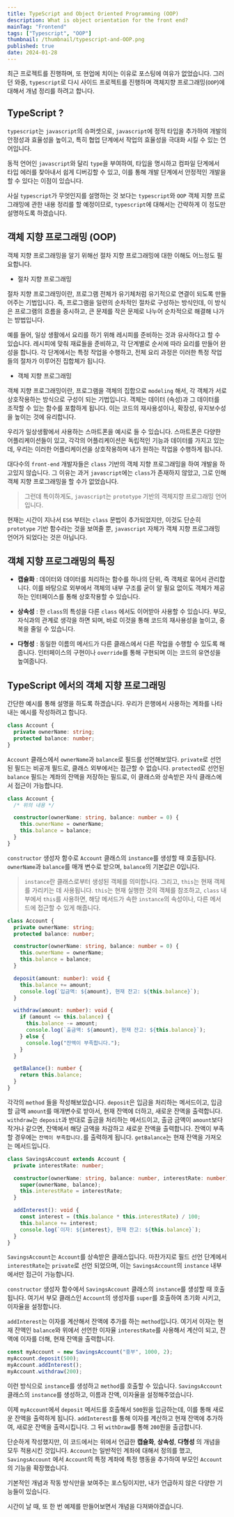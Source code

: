 ```yaml
---
title: TypeScript and Object Oriented Programming (OOP)
description: What is object orientation for the front end?
mainTag: "Frontend"
tags: ["Typescript", "OOP"]
thumbnail: /thumbnail/typescript-and-OOP.png
published: true
date: 2024-01-28
---
```


최근 프로젝트를 진행하며, 또 현업에 치이는 이유로 포스팅에 여유가 없었습니다.
그러던 와중, `typescript`로 다시 사이드 프로젝트를 진행하며 객체지향 프로그래밍(`OOP`)에 대해서 개념 정리를 하려고 합니다.

## TypeScript ?

`typescript`는 `javascript`의 슈퍼셋으로, `javascript`에 정적 타입을 추가하여 개발의 안정성과 효율성을 높이고,
특히 협업 단계에서 작업의 효율성을 극대화 시킬 수 있는 언어입니다.

동적 언어인 `javascript`와 달리 `type`을 부여하여, 타입을 명시하고 컴파일 단계에서 타입 에러를 찾아내서 쉽게 디버깅할 수 있고,
이를 통해 개발 단계에서 안정적인 개발을 할 수 있다는 이점이 있습니다.

사실 `typescript`가 무엇인지를 설명하는 것 보다는 `typescript`와 `OOP` 객체 지향 프로그래밍에 관한 내용 정리를 할 예정이므로,
`typescript`에 대해서는 간략하게 이 정도만 설명하도록 하겠습니다.

## 객체 지향 프로그래밍 (OOP)

객체 지향 프로그래밍을 알기 위해선 절차 지향 프로그래밍에 대한 이해도 어느정도 필요합니다.

- 절차 지향 프로그래밍

절차 지향 프로그래밍이란, 프로그램 전체가 유기체처럼 유기적으로 연결이 되도록 만들어주는 기법입니다.
즉, 프로그램을 일련의 순차적인 절차로 구성하는 방식인데,
이 방식은 프로그램의 흐름을 중시하고, 큰 문제를 작은 문제로 나누어 순차적으로 해결해 나가는 방법입니다.

예를 들어, 일상 생활에서 요리를 하기 위해 레시피를 준비하는 것과 유사하다고 할 수 있습니다.
레시피에 맞춰 재료들을 준비하고, 각 단계별로 순서에 따라 요리를 만들어 완성을 합니다.
각 단계에서는 특정 작업을 수행하고, 전체 요리 과정은 이러한 특정 작업들의 절차가 이루어진 집합체가 됩니다.

- 객체 지향 프로그래밍

객체 지향 프로그래밍이란, 프로그램을 객체의 집합으로 `modeling` 해서, 각 객체가 서로 상호작용하는 방식으로 구성이 되는 기법입니다.
객체는 데이터 (속성)과 그 데이터를 조작할 수 있는 함수를 포함하게 됩니다.
이는 코드의 재사용성이나, 확장성, 유지보수성을 높이는 것에 유리합니다.

우리가 일상생활에서 사용하는 스마트폰을 예시로 들 수 있습니다.
스마트폰은 다양한 어플리케이션들이 있고, 각각의 어플리케이션은 독립적인 기능과 데이터를 가지고 있는데,
우리는 이러한 어플리케이션을 상호작용하며 내가 원하는 작업을 수행하게 됩니다.

대다수의 `front-end` 개발자들은 `class` 기반의 객체 지향 프로그래밍을 하여 개발을 하고있지 않습니다.
그 이유는 과거 `javascript`에는 `class`가 존재하지 않았고, 그로 인해 객체 지향 프로그래밍을 할 수가 없었습니다.

> 그런데 특이하게도, `javascript`는 `prototype` 기반의 객체지향 프로그래밍 언어입니다.

현재는 시간이 지나서 `ES6` 부터는 `class` 문법이 추가되었지만, 이것도 단순히 `prototype` 기반 함수라는 것을 보여줄 뿐, `javascript` 자체가 객체 지향 프로그래밍 언어가 되었다는 것은 아닙니다.

## 객체 지향 프로그래밍의 특징

- **캡슐화** : 데이터와 데이터를 처리하는 함수를 하나의 단위, 즉 객체로 묶어서 관리합니다.
  이를 바탕으로 외부에서 객체의 내부 구조를 굳이 알 필요 없이도 객체가 제공하는 인터페이스를 통해 상호작용할 수 있습니다.

- **상속성** : 한 `class`의 특성을 다른 `class` 에서도 이어받아 사용할 수 있습니다.
  부모, 자식과의 관계로 생각을 하면 되며, 바로 이것을 통해 코드의 재사용성을 높이고, 중복을 줄일 수 있습니다.

- **다형성** : 동일한 이름의 메서드가 다른 클래스에서 다른 작업을 수행할 수 있도록 해줍니다.
  인터페이스의 구현이나 `override`를 통해 구현되며 이는 코드의 유연성을 높여줍니다.

## TypeScript 에서의 객체 지향 프로그래밍

간단한 예시를 통해 설명을 하도록 하겠습니다.
우리가 은행에서 사용하는 계좌를 나타내는 예시를 작성하려고 합니다.

```ts
class Account {
  private ownerName: string;
  protected balance: number;
}
```

`Account` 클래스에서 `ownerName`과 `balance`로 필드를 선언해보았다.
`private`로 선언된 필드는 비공개 필드로, 클래스 외부에서는 접근할 수 없습니다.
`protected`로 선언된 `balance` 필드는 계좌의 잔액을 저장하는 필드로, 이 클래스와 상속받은 자식 클래스에서 접근이 가능합니다.

```ts
class Account {
  /* 위의 내용 */

  constructor(ownerName: string, balance: number = 0) {
    this.ownerName = ownerName;
    this.balance = balance;
  }
}
```

`constructor` 생성자 함수로 `Account` 클래스의 `instance`를 생성할 때 호출됩니다.
`ownerName`과 `balance`를 매개 변수로 받으며, `balance`의 기본값은 0입니다.

> `instance`란 클래스로부터 생성된 객체를 의미합니다.
> 그리고, `this`는 현재 객체를 가리키는 데 사용됩니다.
> `this`는 현재 실행한 것의 객체를 참조하고, `class` 내부에서 `this`를 사용하면, 해당 메서드가 속한 `instance`의 속성이나, 다른 메서드에 접근할 수 있게 해줍니다.

```ts
class Account {
  private ownerName: string;
  protected balance: number;

  constructor(ownerName: string, balance: number = 0) {
    this.ownerName = ownerName;
    this.balance = balance;
  }

  deposit(amount: number): void {
    this.balance += amount;
    console.log(`입금액: ${amount}, 현재 잔고: ${this.balance}`);
  }

  withdraw(amount: number): void {
    if (amount <= this.balance) {
      this.balance -= amount;
      console.log(`출금액: ${amount}, 현재 잔고: ${this.balance}`);
    } else {
      console.log("잔액이 부족합니다.");
    }
  }

  getBalance(): number {
    return this.balance;
  }
}
```

각각의 `method` 들을 작성해보았습니다.
`deposit`은 입금을 처리하는 메서드이고, 입금할 금액 `amount`를 매개변수로 받아서, 현재 잔액에 더하고, 새로운 잔액을 출력합니다.
`withdraw`는 `deposit`과 반대로 출금을 처리하는 메서드이고, 출금 금액이 `amount`보다 작거나 같으면, 잔액에서 해당 금액을 차감하고 새로운 잔액을 출력합니다.
잔액이 부족할 경우에는 `잔액이 부족합니다.`를 출력하게 됩니다.
`getBalance`는 현재 잔액을 가져오는 메서드입니다.

```ts
class SavingsAccount extends Account {
  private interestRate: number;

  constructor(ownerName: string, balance: number, interestRate: number) {
    super(ownerName, balance);
    this.interestRate = interestRate;
  }

  addInterest(): void {
    const interest = (this.balance * this.interestRate) / 100;
    this.balance += interest;
    console.log(`이자: ${interest}, 현재 잔고: ${this.balance}`);
  }
}
```

`SavingsAccount`는 `Account`를 상속받은 클래스입니다.
마찬가지로 필드 선언 단계에서 `interestRate`는 `private`로 선언 되었으며, 이는 `SavingsAccount`의 `instance` 내부에서만 접근이 가능합니다.

`constructor` 생성자 함수에서 `SavingsAccount` 클래스의 `instance`를 생성할 때 호출됩니다.
여기서 부모 클래스인 `Account`의 생성자를 `super`를 호출하여 초기화 시키고, 이자율을 설정합니다.

`addInterest`는 이자를 계산해서 잔액에 추가를 하는 `method`입니다.
여기서 이자는 현재 잔액인 `balance`와 위에서 선언한 이자율 `interestRate`를 사용해서 계산이 되고,
잔액에 이자를 더해, 현재 잔액을 출력합니다.

```ts
const myAccount = new SavingsAccount("흥부", 1000, 2);
myAccount.deposit(500);
myAccount.addInterest();
myAccount.withdraw(200);
```

이런 방식으로 `instance`를 생성하고 `method`를 호출할 수 있습니다.
`SavingsAccount` 클래스의 `instance`를 생성하고, 이름과 잔액, 이자율을 설정해주었습니다.

이제 `myAccount`에서 `deposit` 메서드를 호출해서 `500`원을 입금하는데, 이를 통해 새로운 잔액을 출력하게 됩니다.
`addInterest`를 통해 이자를 계산하고 현재 잔액에 추가하여, 새로운 잔액을 출력시킵니다.
그 뒤 `withDraw`를 통해 `200`원을 출금합니다.

단순하게 작성했지만, 이 코드에서는 위에서 언급한 **캡슐화**, **상속성**, **다형성** 의 개념을 모두 적용시킨 것입니다.
`Account`는 일반적인 계좌에 대해서 정의를 했고, `SavingsAccount` 에서 `Account`의 특정 계좌에 특정 행동을 추가하여 부모인 `Account`의 기능을 확장했습니다.

기본적인 개념과 작동 방식만을 보여주는 포스팅이지만, 내가 언급하지 않은 다양한 기능들이 있습니다.

시간이 날 때, 또 한 번 예제를 만들어보면서 개념을 다져봐야겠습니다.

